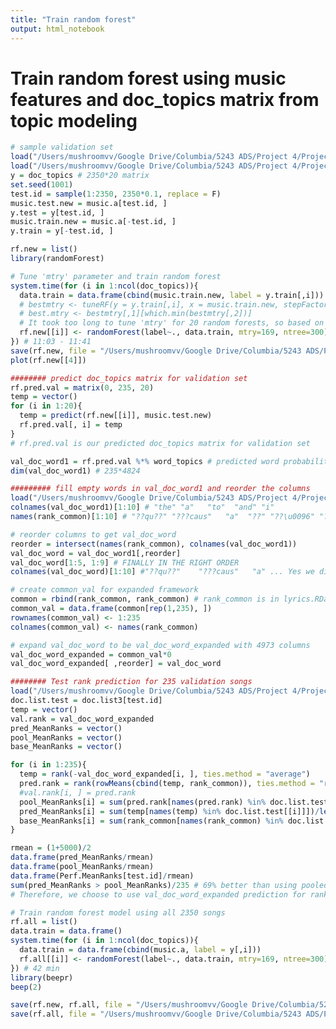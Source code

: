 ```yaml
---
title: "Train random forest"
output: html_notebook
---
```


# Train random forest using music features and doc_topics matrix from topic modeling
```r
# sample validation set
load("/Users/mushroomvv/Google Drive/Columbia/5243 ADS/Project 4/Project4_Words4music/output/topic_modeling_matrices.RData")
load("/Users/mushroomvv/Google Drive/Columbia/5243 ADS/Project 4/Project4_Words4music/output/music_no_songs_features.RData")
y = doc_topics # 2350*20 matrix
set.seed(1001)
test.id = sample(1:2350, 2350*0.1, replace = F)
music.test.new = music.a[test.id, ]
y.test = y[test.id, ]
music.train.new = music.a[-test.id, ]
y.train = y[-test.id, ]
```

```r
rf.new = list()
library(randomForest)

# Tune 'mtry' parameter and train random forest
system.time(for (i in 1:ncol(doc_topics)){
  data.train = data.frame(cbind(music.train.new, label = y.train[,i]))
  # bestmtry <- tuneRF(y = y.train[,i], x = music.train.new, stepFactor=1.5, improve=1e-5, ntree=300)
  # best.mtry <- bestmtry[,1][which.min(bestmtry[,2])]
  # It took too long to tune 'mtry' for 20 random forests, so based on tuning results we chose mtry = 169 as the best parater
  rf.new[[i]] <- randomForest(label~., data.train, mtry=169, ntree=300)
}) # 11:03 - 11:41
save(rf.new, file = "/Users/mushroomvv/Google Drive/Columbia/5243 ADS/Project 4/Project4_Words4music/output/random_forest_fit.RData")
plot(rf.new[[4]])
```
```r
######## predict doc_topics matrix for validation set
rf.pred.val = matrix(0, 235, 20)
temp = vector()
for (i in 1:20){
  temp = predict(rf.new[[i]], music.test.new)
  rf.pred.val[, i] = temp
}  
# rf.pred.val is our predicted doc_topics matrix for validation set

val_doc_word1 = rf.pred.val %*% word_topics # predicted word probabilities for validation songs
dim(val_doc_word1) # 235*4824 

######### fill empty words in val_doc_word1 and reorder the columns
load("/Users/mushroomvv/Google Drive/Columbia/5243 ADS/Project 4/Project4_Words4music/output/lyrics.RData")
colnames(val_doc_word1)[1:10] # "the" "a"   "to"  "and" "i"  
names(rank_common)[1:10] # "??qu??" "???caus"   "a"  "??" "??\u0096" "??" 

# reorder columns to get val_doc_word
reorder = intersect(names(rank_common), colnames(val_doc_word1))
val_doc_word = val_doc_word1[,reorder] 
val_doc_word[1:5, 1:9] # FINALLY IN THE RIGHT ORDER
colnames(val_doc_word)[1:10] #"??qu??"    "???caus"   "a" ... Yes we did it

# create common_val for expanded framework
common = rbind(rank_common, rank_common) # rank_common is in lyrics.RData
common_val = data.frame(common[rep(1,235), ])
rownames(common_val) <- 1:235
colnames(common_val) <- names(rank_common)

# expand val_doc_word to be val_doc_word_expanded with 4973 columns
val_doc_word_expanded = common_val*0
val_doc_word_expanded[ ,reorder] = val_doc_word

######## Test rank prediction for 235 validation songs
load("/Users/mushroomvv/Google Drive/Columbia/5243 ADS/Project 4/Project4_Words4music/output/topic_modeling.RData")
doc.list.test = doc.list3[test.id]
temp = vector()
val.rank = val_doc_word_expanded
pred_MeanRanks = vector()
pool_MeanRanks = vector()
base_MeanRanks = vector()

for (i in 1:235){
  temp = rank(-val_doc_word_expanded[i, ], ties.method = "average")
  pred.rank = rank(rowMeans(cbind(temp, rank_common)), ties.method = "random")
  #val.rank[i, ] = pred.rank
  pool_MeanRanks[i] = sum(pred.rank[names(pred.rank) %in% doc.list.test[[i]]])/length(doc.list.test[[i]])
  pred_MeanRanks[i] = sum(temp[names(temp) %in% doc.list.test[[i]]])/length(doc.list.test[[i]])
  base_MeanRanks[i] = sum(rank_common[names(rank_common) %in% doc.list.test[[i]]])/length(doc.list.test[[i]])
}

rmean = (1+5000)/2
data.frame(pred_MeanRanks/rmean)
data.frame(pool_MeanRanks/rmean) 
data.frame(Perf.MeanRanks[test.id]/rmean)
sum(pred_MeanRanks > pool_MeanRanks)/235 # 69% better than using pooled ranking
# Therefore, we choose to use val_doc_word_expanded prediction for ranks directly rather than average with common ranks.
```

```r
# Train random forest model using all 2350 songs
rf.all = list()
data.train = data.frame()
system.time(for (i in 1:ncol(doc_topics)){
  data.train = data.frame(cbind(music.a, label = y[,i]))
  rf.all[[i]] <- randomForest(label~., data.train, mtry=169, ntree=300)
}) # 42 min
library(beepr)
beep(2)

save(rf.new, rf.all, file = "/Users/mushroomvv/Google Drive/Columbia/5243 ADS/Project 4/Project4_Words4music/output/random_forest_fit.RData")
save(rf.all, file = "/Users/mushroomvv/Google Drive/Columbia/5243 ADS/Project 4/Project4_Words4music/output/trained_random_forest.RData")

```

